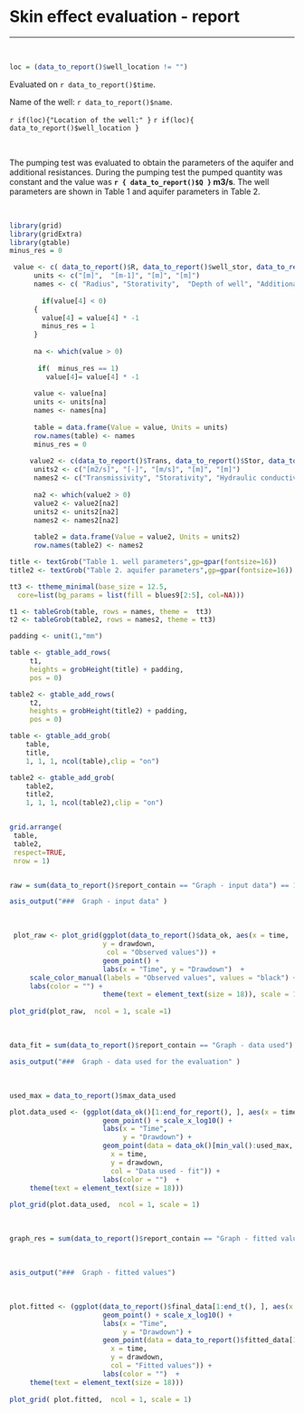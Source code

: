 


# Skin effect evaluation - report

***

&nbsp;

```{r, echo=FALSE,  warning = FALSE }

loc = (data_to_report()$well_location != "")
```


Evaluated on `r data_to_report()$time`.

Name of the well: `r data_to_report()$name`.

`r if(loc){"Location of the well:" }`
`r if(loc){ data_to_report()$well_location }`


&nbsp;
&nbsp;


The pumping test was evaluated to obtain the parameters of the aquifer and additional resistances. During the pumping test the pumped quantity was constant and the value was  **`r { data_to_report()$Q }` m3/s**. The well parameters are shown in Table 1 and aquifer parameters in Table 2.



&nbsp;
&nbsp;

```{r , echo=FALSE, comment = NA, warning = FALSE}

library(grid)
library(gridExtra)
library(gtable)
minus_res = 0

 value <- c( data_to_report()$R, data_to_report()$well_stor, data_to_report()$well_depth, data_to_report()$additional_resistance)
      units <- c("[m]",  "[m-1]", "[m]", "[m]")
      names <- c( "Radius", "Storativity",  "Depth of well", "Additional resistance")
       
        if(value[4] < 0)
      {
        value[4] = value[4] * -1
        minus_res = 1
      }
      
      na <- which(value > 0)
      
       if(  minus_res == 1)
         value[4]= value[4] * -1
      
      value <- value[na]
      units <- units[na]
      names <- names[na]
      
      table = data.frame(Value = value, Units = units)
      row.names(table) <- names
      minus_res = 0
      
     value2 <- c(data_to_report()$Trans, data_to_report()$Stor, data_to_report()$hydraulic_cond, data_to_report()$cone_of_depr, data_to_report()$aqua_thick)
      units2 <- c("[m2/s]", "[-]", "[m/s]", "[m]", "[m]")
      names2 <- c("Transmissivity", "Storativity", "Hydraulic conductivity", "Cone of depression", "Aquifer thickness")
      
      na2 <- which(value2 > 0)
      value2 <- value2[na2]
      units2 <- units2[na2]
      names2 <- names2[na2]
      
      table2 = data.frame(Value = value2, Units = units2)
      row.names(table2) <- names2

title <- textGrob("Table 1. well parameters",gp=gpar(fontsize=16))
title2 <- textGrob("Table 2. aquifer parameters",gp=gpar(fontsize=16))

tt3 <- ttheme_minimal(base_size = 12.5,
  core=list(bg_params = list(fill = blues9[2:5], col=NA)))

t1 <- tableGrob(table, rows = names, theme =  tt3)
t2 <- tableGrob(table2, rows = names2, theme = tt3)

padding <- unit(1,"mm")

table <- gtable_add_rows(
     t1, 
     heights = grobHeight(title) + padding,
     pos = 0)

table2 <- gtable_add_rows(
     t2, 
     heights = grobHeight(title2) + padding,
     pos = 0)

table <- gtable_add_grob(
    table, 
    title, 
    1, 1, 1, ncol(table),clip = "on")

table2 <- gtable_add_grob(
    table2, 
    title2, 
    1, 1, 1, ncol(table2),clip = "on")


grid.arrange(
 table,
 table2,
 respect=TRUE,
 nrow = 1)



```




```{r, collapse=TRUE, echo=FALSE, comment=NA, tidy=FALSE}
raw = sum(data_to_report()$report_contain == "Graph - input data") == 1
```


```{r, eval = raw, echo=FALSE,  warning = FALSE, fig.align ='center'}
asis_output("###  Graph - input data" )
```
&nbsp;

```{r , eval = raw, collapse=TRUE, echo=FALSE,comment = NA, fig.width = 11, fig.asp = 0.5, fig.align ='left', warning = FALSE }

 plot_raw <- plot_grid(ggplot(data_to_report()$data_ok, aes(x = time,
                       y = drawdown,
                        col = "Observed values")) +
                       geom_point() + 
                       labs(x = "Time", y = "Drawdown")  +
     scale_color_manual(labels = "Observed values", values = "black") +
     labs(color = "") + 
                       theme(text = element_text(size = 18)), scale = 1)
   
plot_grid(plot_raw,  ncol = 1, scale =1)

```

&nbsp;

```{r, collapse=TRUE, echo=FALSE, comment=NA, tidy=FALSE}
data_fit = sum(data_to_report()$report_contain == "Graph - data used") == 1
```


```{r, eval = data_fit, echo=FALSE,  warning = FALSE, fig.align ='center'}
asis_output("###  Graph - data used for the evaluation" )
```


&nbsp;


```{r , eval = data_fit, collapse=TRUE, echo=FALSE,comment = NA, fig.width = 11, fig.asp = 0.5, fig.align ='left', warning = FALSE }

used_max = data_to_report()$max_data_used

plot.data_used <- (ggplot(data_ok()[1:end_for_report(), ], aes(x = time, y = drawdown)) +
                       geom_point() + scale_x_log10() +
                       labs(x = "Time",
                            y = "Drawdown") +
                       geom_point(data = data_ok()[min_val():used_max, ], aes(
                         x = time,
                         y = drawdown,
                         col = "Data used - fit")) +
                       labs(color = "")  +
     theme(text = element_text(size = 18)))
 
plot_grid(plot.data_used,  ncol = 1, scale = 1)

```



&nbsp;



```{r , collapse=TRUE, echo=FALSE, comment=NA, tidy=FALSE}
graph_res = sum(data_to_report()$report_contain == "Graph - fitted values") == 1
```


&nbsp;

```{r, eval = graph_res, echo=FALSE,  warning = FALSE}
asis_output("###  Graph - fitted values")
```


&nbsp;


```{r , eval = graph_res, collapse=TRUE, echo=FALSE,comment = NA, fig.width = 11, fig.asp = 0.5, fig.align ='left', warning = FALSE }


plot.fitted <- (ggplot(data_to_report()$final_data[1:end_t(), ], aes(x = time, y = drawdown)) +
                       geom_point() + scale_x_log10() +
                       labs(x = "Time",
                            y = "Drawdown") +
                       geom_point(data = data_to_report()$fitted_data[1:end_t(), ], aes(
                         x = time,
                         y = drawdown,
                         col = "Fitted values")) +
                       labs(color = "")  +
     theme(text = element_text(size = 18)))
 
plot_grid( plot.fitted,  ncol = 1, scale = 1)

```


